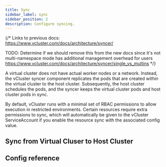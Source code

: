 ```yaml
---
title: Sync
sidebar_label: sync
sidebar_position: 2
description: Configure syncing.
---
```



{/*
Links to previous docs:
https://www.vcluster.com/docs/architecture/syncer/

TODO: Determine if we should remove this from the new docs since it's not multi-namespace mode has additional management overhead for users
https://www.vcluster.com/docs/architecture/syncer/single_vs_multins
*/}

A virtual cluster does not have actual worker nodes or a network. Instead, the vCluster syncer component replicates the pods that are created within the virtual cluster to the host cluster. Subsequently, the host cluster schedules the pods, and the syncer keeps the virtual cluster pods and host cluster pods in sync.

By default, vCluster runs with a minimal set of RBAC permissions to allow execution in restricted environments. Certain resources require extra permissions to sync, which will automatically be given to the vCluster ServiceAccount if you enable the resource sync with the associated config value.

## Sync from Virtual Cluser to Host Cluster
<SyncToHostResources/>

## Config reference

<Sync/>
